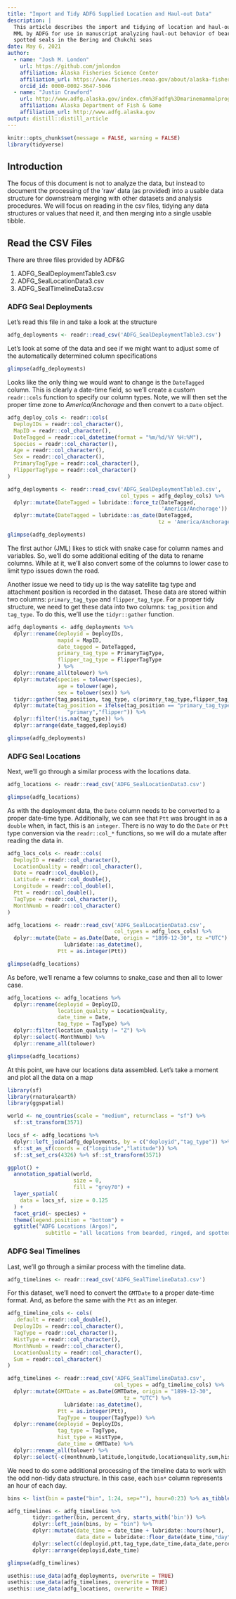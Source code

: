 ```yaml
---
title: "Import and Tidy ADFG Supplied Location and Haul-out Data"
description: | 
  This article describes the import and tidying of location and haul-out data provided to
  MML by ADFG for use in manuscript analyzing haul-out behavior of bearded, ribbon, and
  spotted seals in the Bering and Chukchi seas
date: May 6, 2021
author:
  - name: "Josh M. London"
    url: https://github.com/jmlondon
    affiliation: Alaska Fisheries Science Center
    affiliation_url: https://www.fisheries.noaa.gov/about/alaska-fisheries-science-center
    orcid_id: 0000-0002-3647-5046
  - name: "Justin Crawford"
    url: http://www.adfg.alaska.gov/index.cfm%3Fadfg%3Dmarinemammalprogram.icesealresearch
    affiliation: Alaska Department of Fish & Game
    affiliation_url: http://www.adfg.alaska.gov
output: distill::distill_article
---
```


```r
knitr::opts_chunk$set(message = FALSE, warning = FALSE)
library(tidyverse)
```

## Introduction

The focus of this document is not to analyze the data, but instead to document
the processing of the 'raw' data (as provided) into a usable data structure for
downstream merging with other datasets and analysis procedures. We will focus
on reading in the csv files, tidying any data structures or values that need it,
and then merging into a single usable tibble.

## Read the CSV Files

There are three files provided by ADF&G

1. ADFG_SealDeploymentTable3.csv
2. ADFG_SealLocationData3.csv
3. ADFG_SealTimelineData3.csv

### ADFG Seal Deployments

Let's read this file in and take a look at the structure

```r
adfg_deployments <- readr::read_csv('ADFG_SealDeploymentTable3.csv')
```

Let's look at some of the data and see if we might want to adjust some of the
automatically determined column specifications

```r
glimpse(adfg_deployments)
```

Looks like the only thing we would want to change is the `DateTagged` column.
This is clearly a date-time field, so we'll create a custom `readr::cols`
function to specify our column types. Note, we will then set the proper time
zone to *America/Anchorage* and then convert to a `Date` object.

```r
adfg_deploy_cols <- readr::cols(
  DeployIDs = readr::col_character(),
  MapID = readr::col_character(),
  DateTagged = readr::col_datetime(format = "%m/%d/%Y %H:%M"),
  Species = readr::col_character(),
  Age = readr::col_character(),
  Sex = readr::col_character(),
  PrimaryTagType = readr::col_character(),
  FlipperTagType = readr::col_character()
)

adfg_deployments <- readr::read_csv('ADFG_SealDeploymentTable3.csv',
                                    col_types = adfg_deploy_cols) %>% 
  dplyr::mutate(DateTagged = lubridate::force_tz(DateTagged, 
                                                 'America/Anchorage')) %>% 
  dplyr::mutate(DateTagged = lubridate::as_date(DateTagged, 
                                                tz = 'America/Anchorage'))

glimpse(adfg_deployments)
```

The first author (JML) likes to stick with snake case for column names and variables.
So, we'll do some additional editing of the data to rename columns. While at it,
we'll also convert some of the columns to lower case to limit typo issues down the
road.

Another issue we need to tidy up is the way satellite tag type and attachment
position is recorded in the dataset. These data are stored within two columns:
`primary_tag_type` and `flipper_tag_type`. For a proper tidy structure, we need
to get these data into two columns: `tag_position` and `tag_type`. To do this,
we'll use the `tidyr::gather` function.

```r
adfg_deployments <- adfg_deployments %>% 
  dplyr::rename(deployid = DeployIDs,
                mapid = MapID,
                date_tagged = DateTagged,
                primary_tag_type = PrimaryTagType,
                flipper_tag_type = FlipperTagType
                ) %>% 
  dplyr::rename_all(tolower) %>% 
  dplyr::mutate(species = tolower(species),
                age = tolower(age),
                sex = tolower(sex)) %>% 
  tidyr::gather(tag_position, tag_type, c(primary_tag_type,flipper_tag_type)) %>% 
  dplyr::mutate(tag_position = ifelse(tag_position == "primary_tag_type",
                   "primary","flipper")) %>% 
  dplyr::filter(!is.na(tag_type)) %>% 
  dplyr::arrange(date_tagged,deployid)

glimpse(adfg_deployments)
```

### ADFG Seal Locations

Next, we'll go through a similar process with the locations data.

```r
adfg_locations <- readr::read_csv('ADFG_SealLocationData3.csv')
```

```r
glimpse(adfg_locations)
```

As with the deployment data, the `Date` column needs to be converted to a proper
date-time type. Additionally, we can see that `Ptt` was brought in as a `double`
when, in fact, this is an `integer`. There is no way to do the `Date` or `Ptt` type conversion via the `readr::col_*` functions, so we will do a mutate after 
reading the data in.

```r
adfg_locs_cols <- readr::cols(
  DeployID = readr::col_character(),
  LocationQuality = readr::col_character(),
  Date = readr::col_double(),
  Latitude = readr::col_double(),
  Longitude = readr::col_double(),
  Ptt = readr::col_double(),
  TagType = readr::col_character(),
  MonthNumb = readr::col_character()
)

adfg_locations <- readr::read_csv('ADFG_SealLocationData3.csv',
                                  col_types = adfg_locs_cols) %>% 
  dplyr::mutate(Date = as.Date(Date, origin = "1899-12-30", tz ="UTC") %>% 
                  lubridate::as_datetime(),
                Ptt = as.integer(Ptt))

glimpse(adfg_locations)
```

As before, we'll rename a few columns to snake_case and then all to lower case.

```r
adfg_locations <- adfg_locations %>% 
  dplyr::rename(deployid = DeployID,
                location_quality = LocationQuality,
                date_time = Date,
                tag_type = TagType) %>% 
  dplyr::filter(location_quality != "Z") %>% 
  dplyr::select(-MonthNumb) %>% 
  dplyr::rename_all(tolower)

glimpse(adfg_locations)
```

At this point, we have our locations data assembled. Let's take a moment and plot
all the data on a map

```r
library(sf)
library(rnaturalearth)
library(ggspatial)

world <- ne_countries(scale = "medium", returnclass = "sf") %>% 
  sf::st_transform(3571)

locs_sf <- adfg_locations %>% 
  dplyr::left_join(adfg_deployments, by = c("deployid","tag_type")) %>% 
  sf::st_as_sf(coords = c("longitude","latitude")) %>% 
  sf::st_set_crs(4326) %>% sf::st_transform(3571)

ggplot() +
  annotation_spatial(world, 
                     size = 0, 
                     fill = "grey70") +
  layer_spatial(
    data = locs_sf, size = 0.125
  ) +
  facet_grid(~ species) +
  theme(legend.position = "bottom") +
  ggtitle("ADFG Locations (Argos)",
            subtitle = "all locations from bearded, ringed, and spotted seals")

```


### ADFG Seal Timelines

Last, we'll go through a similar process with the timeline data.

```r
adfg_timelines <- readr::read_csv('ADFG_SealTimelineData3.csv')
```

For this dataset, we'll need to convert the `GMTDate` to a proper date-time
format. And, as before the same with the `Ptt` as an integer.

```r
adfg_timeline_cols <- cols(
  .default = readr::col_double(),
  DeployIDs = readr::col_character(),
  TagType = readr::col_character(),
  HistType = readr::col_character(),
  MonthNumb = readr::col_character(),
  LocationQuality = readr::col_character(),
  Sum = readr::col_character()
)

adfg_timelines <- readr::read_csv('ADFG_SealTimelineData3.csv',
                                  col_types = adfg_timeline_cols) %>% 
  dplyr::mutate(GMTDate = as.Date(GMTDate, origin = "1899-12-30", 
                                     tz = "UTC") %>% 
                  lubridate::as_datetime(),
                Ptt = as.integer(Ptt),
                TagType = toupper(TagType)) %>% 
  dplyr::rename(deployid = DeployIDs,
                tag_type = TagType,
                hist_type = HistType,
                date_time = GMTDate) %>% 
  dplyr::rename_all(tolower) %>% 
  dplyr::select(-c(monthnumb,latitude,longitude,locationquality,sum,hist_type))

```

We need to do some additional processing of the timeline data to work with the
odd non-tidy data structure. In this case, each `bin*` column represents an hour
of each day.

```r
bins <- list(bin = paste("bin", 1:24, sep=""), hour=0:23) %>% as_tibble()

adfg_timelines <- adfg_timelines %>% 
        tidyr::gather(bin, percent_dry, starts_with('bin')) %>%
        dplyr::left_join(bins, by = "bin") %>%
        dplyr::mutate(date_time = date_time + lubridate::hours(hour),
                      data_date = lubridate::floor_date(date_time,"day")) %>%
        dplyr::select(c(deployid,ptt,tag_type,date_time,data_date,percent_dry)) %>% 
        dplyr::arrange(deployid,date_time)
```

```r
glimpse(adfg_timelines)
```


```r
usethis::use_data(adfg_deployments, overwrite = TRUE)
usethis::use_data(adfg_timelines, overwrite = TRUE)
usethis::use_data(adfg_locations, overwrite = TRUE)
```

